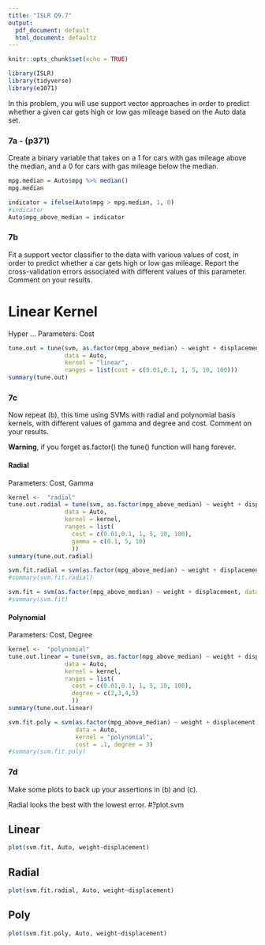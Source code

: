 ```yaml
---
title: "ISLR Q9.7"
output:
  pdf_document: default
  html_document: defaultz
---
```


```r
knitr::opts_chunk$set(echo = TRUE)
```

```r
library(ISLR)
library(tidyverse)
library(e1071)
```

In this problem, you will use support vector approaches in order to predict whether a given car gets high or low gas mileage based on the Auto data set.

### 7a - (p371)

Create a binary variable that takes on a 1 for cars with gas mileage above the median, and a 0 for cars with gas mileage below the median.

```r
mpg.median = Auto$mpg %>% median()
mpg.median
```
```r
indicator = ifelse(Auto$mpg > mpg.median, 1, 0)
#indicator
Auto$mpg_above_median = indicator
```

### 7b

Fit a support vector classifier to the data with various values of cost, in order to predict whether a car gets high or low gas mileage. Report the cross-validation errors associated with different values of this parameter. Comment on your results.

# Linear Kernel

Hyper ... Parameters: Cost
```r
tune.out = tune(svm, as.factor(mpg_above_median) ~ weight + displacement, 
                data = Auto,
                kernel = "linear", 
                ranges = list(cost = c(0.01,0.1, 1, 5, 10, 100)))
summary(tune.out)
```

### 7c

Now repeat (b), this time using SVMs with radial and polynomial basis kernels, with different values of gamma and degree and cost. Comment on your results.

**Warning**, if you forget as.factor() the tune() function will hang forever.

#### Radial

Parameters: Cost, Gamma
```r
kernel <-  "radial"
tune.out.radial = tune(svm, as.factor(mpg_above_median) ~ weight + displacement, 
                data = Auto,
                kernel = kernel, 
                ranges = list(
                  cost = c(0.01,0.1, 1, 5, 10, 100),
                  gamma = c(0.1, 5, 10)
                  ))
summary(tune.out.radial)
```

```r
svm.fit.radial = svm(as.factor(mpg_above_median) ~ weight + displacement, data = Auto, kernel = "radial", cost = 5, gamma = 0.1)
#summary(svm.fit.radial)

```

```r
svm.fit = svm(as.factor(mpg_above_median) ~ weight + displacement, data = Auto, kernel = "linear", cost = c(1))
#summary(svm.fit)
```

#### Polynomial

Parameters: Cost, Degree
```r
kernel <-  "polynomial"
tune.out.linear = tune(svm, as.factor(mpg_above_median) ~ weight + displacement, 
                data = Auto,
                kernel = kernel, 
                ranges = list(
                  cost = c(0.01,0.1, 1, 5, 10, 100),
                  degree = c(2,3,4,5)
                  ))
summary(tune.out.linear)
```
```r
svm.fit.poly = svm(as.factor(mpg_above_median) ~ weight + displacement,
                   data = Auto, 
                   kernel = "polynomial",
                   cost = .1, degree = 3)
#summary(svm.fit.poly)

```
### 7d

Make some plots to back up your assertions in (b) and (c).

Radial looks the best with the lowest error.
#?plot.svm

## Linear

```r
plot(svm.fit, Auto, weight~displacement)
```

## Radial

```r
plot(svm.fit.radial, Auto, weight~displacement)
```

## Poly

```r
plot(svm.fit.poly, Auto, weight~displacement)
```
